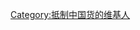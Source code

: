 {{Userbox
  |border-c = #fcd116
  |border-s = 1
  |id-c    = white
  |id-s     = 10
  |id-fc    = black
  |id-lh    = 0.8em
  |info-fc  = white
  |info-c   = #ce1126
  |info-s   = 9
  |id      =  抵制<br><br><s>[[中国制造|<span style="color:black;">中国货</span>]]</s>
  |info     = 这个用户认为中国品牌产品的质量差劣，[[抵制中国货|<span style="color:white;">'''坚决抵制'''</span>]]。
}}
<includeonly>[[Category:抵制中国货的维基人|{{PAGENAME}}]]</includeonly>
[[Category:抵制中国货的维基人]]